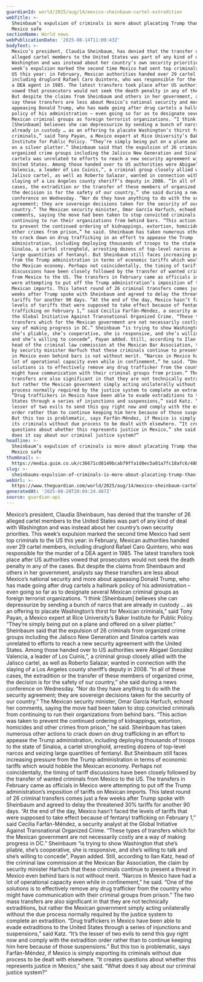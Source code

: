 ```yaml
---
guardianId: world/2025/aug/14/mexico-sheinbaum-cartel-extradition
webTitle: >-
  Sheinbaum’s expulsion of criminals is more about placating Trump than keeping
  Mexico safe
sectionName: World news
webPublicationDate: '2025-08-14T11:00:43Z'
bodyText: >-
  Mexico’s president, Claudia Sheinbaum, has denied that the transfer of 26
  alleged cartel members to the United States was part of any kind of deal with
  Washington and was instead about her country’s own security priorities. This
  week’s expulsion marked the second time Mexico had sent top criminals to the
  US this year: in February, Mexican authorities handed over 29 cartel members,
  including druglord Rafael Caro Quintero, who was responsible for the murder of
  a DEA agent in 1985. The latest transfers took place after US authorities
  vowed that prosecutors would not seek the death penalty in any of the cases.
  But despite the claims from Sheinbaum and others in her government, analysts
  say these transfers are less about Mexico’s national security and more about
  appeasing Donald Trump, who has made going after drug cartels a hallmark
  policy of his administration – even going so far as to designate several
  Mexican criminal groups as foreign terrorist organizations. “I think
  [Sheinbaum] believes she can depressurize by sending a bunch of narcs that are
  already in custody … as an offering to placate Washington’s thirst for Mexican
  criminals,” said Tony Payan, a Mexico expert at Rice University’s Baker
  Institute for Public Policy. “They’re simply being put on a plane and offered
  on a silver platter.” Sheinbaum said that the expulsion of 26 criminals from
  organized crime groups including the Jalisco New Generation and Sinaloa
  cartels was unrelated to efforts to reach a new security agreement with the
  United States. Among those handed over to US authorities were Abigael González
  Valencia, a leader of Los Cuinis,”, a criminal group closely allied with the
  Jalisco cartel, as well as Roberto Salazar, wanted in connection with the
  slaying of a Los Angeles county sheriff’s deputy in 2008. “In all of these
  cases, the extradition or the transfer of these members of organized crime,
  the decision is for the safety of our country,” she said during a news
  conference on Wednesday. “Nor do they have anything to do with the security
  agreement; they are sovereign decisions taken for the security of our
  country.” The Mexican security minister, Omar García Harfuch, echoed her
  comments, saying the move had been taken to stop convicted criminals from
  continuing to run their organizations from behind bars. “This action was taken
  to prevent the continued ordering of kidnappings, extortion, homicides and
  other crimes from prison,” he said. Sheinbaum has taken numerous other actions
  to crack down on drug trafficking in an effort to appease the Trump
  administration, including deploying thousands of troops to the state of
  Sinaloa, a cartel stronghold, arresting dozens of top-level narcos and seizing
  large quantities of fentanyl. But Sheinbaum still faces increasing pressure
  from the Trump administration in terms of economic tariffs which would hobble
  the Mexican economy. Perhaps not coincidentally, the timing of tariff
  discussions have been closely followed by the transfer of wanted criminals
  from Mexico to the US. The transfers in February came as officials in Mexico
  were attempting to put off the Trump administration’s imposition of tariffs on
  Mexican imports. This latest round of 26 criminal transfers comes just a few
  weeks after Trump spoke with Sheinbaum and agreed to delay the threatened 30%
  tariffs for another 90 days. “At the end of the day, Mexico hasn’t faced the
  levels of tariffs that were supposed to take effect because of fentanyl
  trafficking on February 1,” said Cecilia Farfán-Méndez, a security analyst at
  the Global Initiative Against Transnational Organized Crime. “These types of
  transfers which for the Mexican government are not necessarily costly are a
  way of making progress in DC.” Sheinbaum “is trying to show Washington that
  she’s pliable, she’s cooperative, she is responsive, and she’s willing to talk
  and she’s willing to concede”, Payan added. Still, according to Ilan Katz,
  head of the criminal law commission at the Mexican Bar Association, the claim
  by security minister Harfuch that these criminals continue to present a threat
  in Mexico even behind bars is not without merit. “Narcos in Mexico have had a
  lot of operational capacity even while in confinement,” he said. “One of the
  solutions is to effectively remove any drug trafficker from the country who
  might have communication with their criminal groups from prison.” The two mass
  transfers are also significant in that they are not technically extraditions,
  but rather the Mexican government simply acting unilaterally without the due
  process normally required by the justice system to complete an extradition.
  “Drug traffickers in Mexico have been able to evade extraditions to the United
  States through a series of injunctions and suspensions,” said Katz. “It’s the
  lesser of two evils to send this guy right now and comply with the extradition
  order rather than to continue keeping him here because of those suspensions.”
  But this too is problematic, says Farfán-Méndez, if Mexico is simply exporting
  its criminals without due process to be dealt with elsewhere. “It creates
  questions about whether this represents justice in Mexico,” she said. “What
  does it say about our criminal justice system?”
headline: >-
  Sheinbaum’s expulsion of criminals is more about placating Trump than keeping
  Mexico safe
thumbnail: >-
  https://media.guim.co.uk/c36671cd8149bcab79ffa1d0ec5a01a7fc18afc6/480_0_4800_3840/500.jpg
slug: >-
  sheinbaums-expulsion-of-criminals-is-more-about-placating-trump-than-keeping-mexico-safe
webUrl: >-
  https://www.theguardian.com/world/2025/aug/14/mexico-sheinbaum-cartel-extradition
generatedAt: '2025-08-28T20:04:24.487Z'
source: guardian-api
---
```

Mexico’s president, Claudia Sheinbaum, has denied that the transfer of 26 alleged cartel members to the United States was part of any kind of deal with Washington and was instead about her country’s own security priorities. This week’s expulsion marked the second time Mexico had sent top criminals to the US this year: in February, Mexican authorities handed over 29 cartel members, including druglord Rafael Caro Quintero, who was responsible for the murder of a DEA agent in 1985. The latest transfers took place after US authorities vowed that prosecutors would not seek the death penalty in any of the cases. But despite the claims from Sheinbaum and others in her government, analysts say these transfers are less about Mexico’s national security and more about appeasing Donald Trump, who has made going after drug cartels a hallmark policy of his administration – even going so far as to designate several Mexican criminal groups as foreign terrorist organizations. “I think [Sheinbaum] believes she can depressurize by sending a bunch of narcs that are already in custody … as an offering to placate Washington’s thirst for Mexican criminals,” said Tony Payan, a Mexico expert at Rice University’s Baker Institute for Public Policy. “They’re simply being put on a plane and offered on a silver platter.” Sheinbaum said that the expulsion of 26 criminals from organized crime groups including the Jalisco New Generation and Sinaloa cartels was unrelated to efforts to reach a new security agreement with the United States. Among those handed over to US authorities were Abigael González Valencia, a leader of Los Cuinis,”, a criminal group closely allied with the Jalisco cartel, as well as Roberto Salazar, wanted in connection with the slaying of a Los Angeles county sheriff’s deputy in 2008. “In all of these cases, the extradition or the transfer of these members of organized crime, the decision is for the safety of our country,” she said during a news conference on Wednesday. “Nor do they have anything to do with the security agreement; they are sovereign decisions taken for the security of our country.” The Mexican security minister, Omar García Harfuch, echoed her comments, saying the move had been taken to stop convicted criminals from continuing to run their organizations from behind bars. “This action was taken to prevent the continued ordering of kidnappings, extortion, homicides and other crimes from prison,” he said. Sheinbaum has taken numerous other actions to crack down on drug trafficking in an effort to appease the Trump administration, including deploying thousands of troops to the state of Sinaloa, a cartel stronghold, arresting dozens of top-level narcos and seizing large quantities of fentanyl. But Sheinbaum still faces increasing pressure from the Trump administration in terms of economic tariffs which would hobble the Mexican economy. Perhaps not coincidentally, the timing of tariff discussions have been closely followed by the transfer of wanted criminals from Mexico to the US. The transfers in February came as officials in Mexico were attempting to put off the Trump administration’s imposition of tariffs on Mexican imports. This latest round of 26 criminal transfers comes just a few weeks after Trump spoke with Sheinbaum and agreed to delay the threatened 30% tariffs for another 90 days. “At the end of the day, Mexico hasn’t faced the levels of tariffs that were supposed to take effect because of fentanyl trafficking on February 1,” said Cecilia Farfán-Méndez, a security analyst at the Global Initiative Against Transnational Organized Crime. “These types of transfers which for the Mexican government are not necessarily costly are a way of making progress in DC.” Sheinbaum “is trying to show Washington that she’s pliable, she’s cooperative, she is responsive, and she’s willing to talk and she’s willing to concede”, Payan added. Still, according to Ilan Katz, head of the criminal law commission at the Mexican Bar Association, the claim by security minister Harfuch that these criminals continue to present a threat in Mexico even behind bars is not without merit. “Narcos in Mexico have had a lot of operational capacity even while in confinement,” he said. “One of the solutions is to effectively remove any drug trafficker from the country who might have communication with their criminal groups from prison.” The two mass transfers are also significant in that they are not technically extraditions, but rather the Mexican government simply acting unilaterally without the due process normally required by the justice system to complete an extradition. “Drug traffickers in Mexico have been able to evade extraditions to the United States through a series of injunctions and suspensions,” said Katz. “It’s the lesser of two evils to send this guy right now and comply with the extradition order rather than to continue keeping him here because of those suspensions.” But this too is problematic, says Farfán-Méndez, if Mexico is simply exporting its criminals without due process to be dealt with elsewhere. “It creates questions about whether this represents justice in Mexico,” she said. “What does it say about our criminal justice system?”
